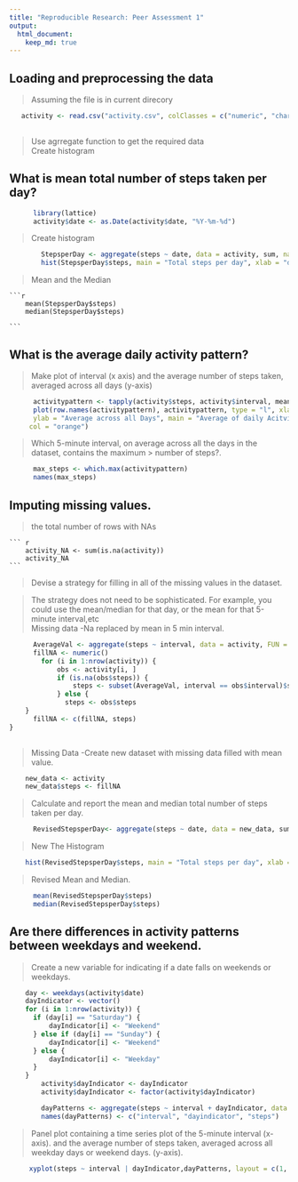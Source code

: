 ```yaml
---
title: "Reproducible Research: Peer Assessment 1"
output: 
  html_document:
    keep_md: true
---
```



## Loading and preprocessing the data  

> Assuming the file is in current direcory  



```r
   activity <- read.csv("activity.csv", colClasses = c("numeric", "character", "numeric"))
  
````

> Use agrregate function to get the required data  
> Create histogram   

## What is mean total number of steps taken per day?  

```r
        
      library(lattice)
      activity$date <- as.Date(activity$date, "%Y-%m-%d")
```   

> Create histogram    

```r
        StepsperDay <- aggregate(steps ~ date, data = activity, sum, na.rm = TRUE)
        hist(StepsperDay$steps, main = "Total steps per day", xlab = "day", col = "Blue")
```
> Mean and the Median 

    
    ```r
        mean(StepsperDay$steps)
        median(StepsperDay$steps)

    ```

## What is the average daily activity pattern?
> Make plot of interval (x axis) and the average number of steps taken, averaged across all
> days (y-axis)  


```r
      activitypattern <- tapply(activity$steps, activity$interval, mean, na.rm = TRUE)
      plot(row.names(activitypattern), activitypattern, type = "l", xlab = "5-minute interval", 
      ylab = "Average across all Days", main = "Average of daily Acitvity Pattern", 
     col = "orange")

```


>  Which 5-minute interval, on average across all the days in the dataset, contains the maximum >  number of steps?.      

``` r
      max_steps <- which.max(activitypattern)
      names(max_steps)

````

## Imputing missing values.  

> the total number of rows with NAs  

    ``` r

        activity_NA <- sum(is.na(activity))
        activity_NA
    ```
    
> Devise a strategy for filling in all of the missing values in the dataset.

> The strategy does not need to be sophisticated. For example, you could use the mean/median
> for  that day, or the mean for that 5-minute interval,etc    
> Missing data -Na replaced by mean in 5 min interval.    

``` r
      AverageVal <- aggregate(steps ~ interval, data = activity, FUN = mean)
      fillNA <- numeric()
        for (i in 1:nrow(activity)) {
            obs <- activity[i, ]
            if (is.na(obs$steps)) {
                steps <- subset(AverageVal, interval == obs$interval)$steps
            } else {
              steps <- obs$steps
    }
      fillNA <- c(fillNA, steps)
}
      

```
> Missing Data -Create new dataset  with missing data filled with mean value.  


```r
    new_data <- activity
    new_data$steps <- fillNA    

```
> Calculate and report the mean and median total number of steps taken per day.  

```r

      RevisedStepsperDay<- aggregate(steps ~ date, data = new_data, sum, na.rm = TRUE)
```
> New The Histogram  

```r

    hist(RevisedStepsperDay$steps, main = "Total steps per day", xlab = "day", col = "Blue")
```

> Revised Mean and Median.  


```r
      mean(RevisedStepsperDay$steps)
      median(RevisedStepsperDay$steps)
```
## Are there differences in activity patterns between weekdays and weekend.  

> Create a new variable for indicating if a date falls on weekends or weekdays.  



```r

    day <- weekdays(activity$date)
    dayIndicator <- vector()
    for (i in 1:nrow(activity)) {
      if (day[i] == "Saturday") {
          dayIndicator[i] <- "Weekend"
      } else if (day[i] == "Sunday") {
          dayIndicator[i] <- "Weekend"
      } else {
          dayIndicator[i] <- "Weekday"
      }
    }
        activity$dayIndicator <- dayIndicator
        activity$dayIndicator <- factor(activity$dayIndicator)

        dayPatterns <- aggregate(steps ~ interval + dayIndicator, data = activity, mean)
        names(dayPatterns) <- c("interval", "dayindicator", "steps")


```


> Panel plot containing a time series plot of the 5-minute interval (x-axis).
> and the average number of steps taken, averaged across all weekday days or weekend days.
> (y-axis).  



```r
    
     xyplot(steps ~ interval | dayIndicator,dayPatterns, layout = c(1, 2),type = "l",main="Average Steps by 5 minute Interval for Weekends and WeekdaysA", xlab = "Interval", ylab = "Number of steps", )

``` 
